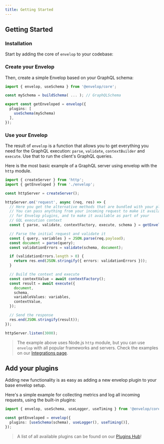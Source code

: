 ```yaml
---
title: Getting Started
---
```


## Getting Started

### Installation

Start by adding the core of `envelop` to your codebase:

<PackageInstall packageName="graphql @envelop/core" />

### Create your Envelop

Then, create a simple Envelop based on your GraphQL schema:

```ts
import { envelop, useSchema } from '@envelop/core';

const mySchema = buildSchema( ... ); // GraphQLSchema

export const getEnveloped = envelop({
  plugins: [
    useSchema(mySchema)
  ],
});
```

### Use your Envelop

The result of `envelop` is a function that allows you to get everything you need for the GraphQL execution: `parse`, `validate`, `contextBuilder` and `execute`. Use that to run the client's GraphQL queries.

Here is the most basic example of a GraphQL server using envelop with the `http` module.

```ts
import { createServer } from 'http';
import { getEnveloped } from './envelop';

const httpServer = createServer();

httpServer.on('request', async (req, res) => {
  // Here you get the alternative methods that are bundled with your plugins
  // You can pass anything from your incoming request to make it available
  // for Envelop plugins, and to make it available as part of your
  // GQL execution context
  const { parse, validate, contextFactory, execute, schema } = getEnveloped({ req });

  // Parse the initial request and validate it
  const { query, variables } = JSON.parse(req.payload);
  const document = parse(query);
  const validationErrors = validate(schema, document);

  if (validationErrors.length > 0) {
    return res.end(JSON.stringify({ errors: validationErrors }));
  }

  // Build the context and execute
  const contextValue = await contextFactory();
  const result = await execute({
    document,
    schema,
    variableValues: variables,
    contextValue,
  });

  // Send the response
  res.end(JSON.stringify(result));
});

httpServer.listen(3000);
```

> The example above uses Node.js `http` module, but you can use `envelop` with all popular frameworks and servers. Check the examples on our [Integrations page](/docs/integrations).

## Add your plugins

Adding new functionality is as easy as adding a new envelop plugin to your base envelop setup.

Here's a simple example for collecting metrics and log all incoming requests, using the built-in plugins:

```ts
import { envelop, useSchema, useLogger, useTiming } from '@envelop/core';

const getEnveloped = envelop({
  plugins: [useSchema(schema), useLogger(), useTiming()],
});
```

> A list of all available plugins can be found on our [Plugins Hub](/plugins)!
